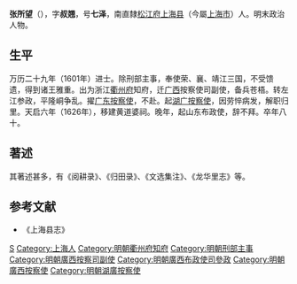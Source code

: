 {{明清人物信息框
| 姓名 = 張所望
| 原名 =
| 圖片名稱= 張所望.jpg
| 圖片大小 = 300px
| 圖片說明 = 《松江邦彦图》之張所望像
| 最高職務 = 湖廣按察使司按察使
| 國家 = 大明
| 爵位 =
| 籍貫 = [[南直隸|南直隸]][[松江府|松江府]][[上海縣|上海縣]]
| 族裔 = 漢族
| 旗籍 = 
| 字號 = 字叔翹，號七澤
| 室名 = 
| 諡號 = 
| 出生日期 = 嘉靖三十五年（1556年）
| 出生地點 = 
| 逝世日期 = 崇禎八年（1635年）
| 逝世地點 = 
| 墓葬 =
| 配偶 =
| 親屬 = 
| 出身 = 
*萬曆二十九年辛丑科進士出身
| 經歷 = 
| 著作 =
}}

'''张所望'''（{{bd|1556年||1635年||Zhang}}），字'''叔翘'''，号'''七泽'''，南直隸[[松江府|松江府]][[上海县|上海县]]（今屬[[上海市|上海市]]）人。明末政治人物。

==生平==
万历二十九年（1601年）进士。除刑部主事，奉使荣、襄、靖江三国，不受馈遗，得到诸王雅重。出为浙江[[衢州府|衢州府]]知府，迁[[广西|广西]]按察使司副使，备兵苍梧。转左江参政，平隆峒争乱。擢[[广东|广东]][[按察使|按察使]]，不赴。起[[湖广|湖广]][[按察使|按察使]]，因劳悴病发，解职归里。天启六年（1626年），移建黄道婆祠。晚年，起山东布政使，辞不拜。卒年八十。

==著述==
其著述甚多，有《阅耕录》、《归田录》、《文选集注》、《龙华里志》等。

==参考文献==
*《上海县志》

{{萬曆二十九年辛丑科殿試金榜}}

{{Authority control}}

{{DEFAULTSORT:Zhang张}}
[[Category:张姓|S]]
[[Category:上海人|Category:上海人]]
[[Category:明朝衢州府知府|Category:明朝衢州府知府]]
[[Category:明朝刑部主事|Category:明朝刑部主事]]
[[Category:明朝廣西按察司副使|Category:明朝廣西按察司副使]]
[[Category:明朝廣西布政使司參政|Category:明朝廣西布政使司參政]]
[[Category:明朝廣西按察使|Category:明朝廣西按察使]]
[[Category:明朝湖廣按察使|Category:明朝湖廣按察使]]